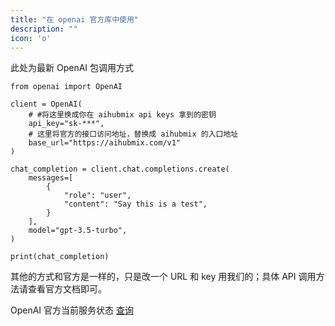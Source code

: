 ```yaml
---
title: "在 openai 官方库中使用"
description: ""
icon: 'o'
---
```


此处为最新 OpenAI 包调用方式  
```
from openai import OpenAI

client = OpenAI(
    # #将这里换成你在 aihubmix api keys 拿到的密钥
    api_key="sk-***",
    # 这里将官方的接口访问地址，替换成 aihubmix 的入口地址
    base_url="https://aihubmix.com/v1"
)

chat_completion = client.chat.completions.create(
    messages=[
        {
            "role": "user",
            "content": "Say this is a test",
        }
    ],
    model="gpt-3.5-turbo",
)

print(chat_completion)
```
其他的方式和官方是一样的，只是改一个 URL 和 key 用我们的；具体 API 调用方法请查看官方文档即可。

OpenAI 官方当前服务状态 [查询](https://status.openai.com/)